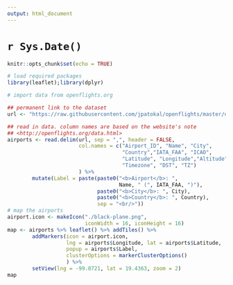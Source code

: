 ---
output: html_document
---

# `r Sys.Date()`

```{r setup, include=FALSE}
knitr::opts_chunk$set(echo = TRUE)
```

```{r echo = FALSE, message = FALSE, warning = FALSE, fig.width= 10, fig.height= 8}
# load required packages
library(leaflet);library(dplyr)

# import data from openflights.org

## permanent link to the dataset
url <- "https://raw.githubusercontent.com/jpatokal/openflights/master/data/airports.dat"

## read in data. column names are based on the website's note
## <http://openflights.org/data.html>
airports <- read.delim(url, sep = ",", header = FALSE,
                       col.names = c("Airport_ID", "Name", "City",
                                     "Country","IATA_FAA", "ICAO",
                                     "Latitude", "Longitude","Altitude",
                                     "Timezone", "DST", "TZ")
                       ) %>%
        mutate(Label = paste(paste0("<b>Airport</b>: ",
                                    Name, " (", IATA_FAA, ")"),
                             paste0("<b>City</b>: ", City),
                             paste0("<b>Country</b>: ", Country),
                             sep = "<br/>"))
# map the airports
airport.icon <- makeIcon("./black-plane.png",
                         iconWidth = 16, iconHeight = 16)
map <- airports %>% leaflet() %>% addTiles() %>%
        addMarkers(icon = airport.icon,
                   lng = airports$Longitude, lat = airports$Latitude,
                   popup = airports$Label,
                   clusterOptions = markerClusterOptions()
                   ) %>%
        setView(lng = -99.0721, lat = 19.4363, zoom = 2)
map
```

